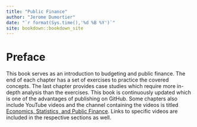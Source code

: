 ```yaml
--- 
title: "Public Finance"
author: "Jerome Dumortier"
date: "`r format(Sys.time(),'%d %B %Y')`"
site: bookdown::bookdown_site
---
```


# Preface
This book serves as an introduction to budgeting and public finance. The end of each chapter has a set of exercises to practice the covered concepts. The last chapter provides case studies which require more in-depth analysis than the exercises. This book is continuously updated which is one of the advantages of publishing on GitHub. Some chapters also include YouTube videos and the channel containing the videos is titled [Economics, Statistics, and Public Finance](https://www.youtube.com/@econstatspublicfinance). Links to specific videos are included in the respective sections as well.
